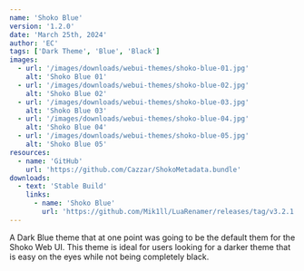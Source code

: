 ```yaml
---
name: 'Shoko Blue'
version: '1.2.0'
date: 'March 25th, 2024'
author: 'EC'
tags: ['Dark Theme', 'Blue', 'Black']
images:
  - url: '/images/downloads/webui-themes/shoko-blue-01.jpg'
    alt: 'Shoko Blue 01'
  - url: '/images/downloads/webui-themes/shoko-blue-02.jpg'
    alt: 'Shoko Blue 02'
  - url: '/images/downloads/webui-themes/shoko-blue-03.jpg'
    alt: 'Shoko Blue 03'
  - url: '/images/downloads/webui-themes/shoko-blue-04.jpg'
    alt: 'Shoko Blue 04'
  - url: '/images/downloads/webui-themes/shoko-blue-05.jpg'
    alt: 'Shoko Blue 05'
resources:
  - name: 'GitHub'
    url: 'https://github.com/Cazzar/ShokoMetadata.bundle'
downloads:
  - text: 'Stable Build'
    links:
      - name: 'Shoko Blue'
        url: 'https://github.com/Mik1ll/LuaRenamer/releases/tag/v3.2.1'
---
```


A Dark Blue theme that at one point was going to be the default them for the Shoko Web UI. This theme is ideal for users
looking for a darker theme that is easy on the eyes while not being completely black.
